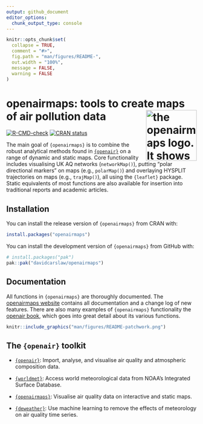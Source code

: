 ```yaml
---
output: github_document
editor_options: 
  chunk_output_type: console
---
```


<!-- README.md is generated from README.Rmd. Please edit that file -->

```r
knitr::opts_chunk$set(
  collapse = TRUE,
  comment = "#>",
  fig.path = "man/figures/README-",
  out.width = "100%",
  message = FALSE,
  warning = FALSE
)
```

# openairmaps: tools to create maps of air pollution data <img src="man/figures/logo.png" alt="the openairmaps logo. It shows a stylised pollution rose overlaid with a typical teardrop shaped map marker." align="right" height="134"/>

<!-- badges: start -->

[![R-CMD-check](https://github.com/davidcarslaw/openairmaps/actions/workflows/R-CMD-check.yaml/badge.svg)](https://github.com/davidcarslaw/openairmaps/actions/workflows/R-CMD-check.yaml) 
[![CRAN status](https://www.r-pkg.org/badges/version/openairmaps)](https://CRAN.R-project.org/package=openairmaps)

<!-- badges: end -->

The main goal of `{openairmaps}` is to combine the robust analytical methods found in [`{openair}`](https://davidcarslaw.github.io/openair/) on a range of dynamic and static maps. Core functionality includes visualising UK AQ networks (`networkMap()`), putting "polar directional markers" on maps (e.g., `polarMap()`) and overlaying HYSPLIT trajectories on maps (e.g., `trajMap()`), all using the `{leaflet}` package. Static equivalents of most functions are also available for insertion into traditional reports and academic articles.

## Installation

You can install the release version of `{openairmaps}` from CRAN with:

``` r
install.packages("openairmaps")
```

You can install the development version of `{openairmaps}` from GitHub with:

``` r
# install.packages("pak")
pak::pak("davidcarslaw/openairmaps")
```

## Documentation

All functions in `{openairmaps}` are thoroughly documented. The [openairmaps website](https://davidcarslaw.github.io/openairmaps/) contains all documentation and a change log of new features. There are also many examples of `{openairmaps}` functionality the [openair book](https://bookdown.org/david_carslaw/openair/sections/maps/maps-overview.html), which goes into great detail about its various functions.

```r
knitr::include_graphics("man/figures/README-patchwork.png")
```

## The `{openair}` toolkit

-   [`{openair}`](https://davidcarslaw.github.io/openair/): Import, analyse, and visualise air quality and atmospheric composition data.

-   [`{worldmet}`](https://davidcarslaw.github.io/worldmet/): Access world meteorological data from NOAA's Integrated Surface Database.

-   [`{openairmaps}`](https://davidcarslaw.github.io/openairmaps/): Visualise air quality data on interactive and static maps.

-   [`{deweather}`](https://davidcarslaw.github.io/deweather/): Use machine learning to remove the effects of meteorology on air quality time series.
